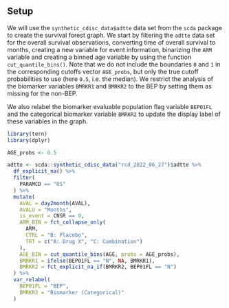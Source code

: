 ## Setup

We will use the `synthetic_cdisc_data$adtte` data set from the `scda` package to create the survival forest graph.
We start by filtering the `adtte` data set for the overall survival observations, converting time of overall survival to months, creating a new variable for event information, binarizing the `ARM` variable and creating a binned age variable by using the function `cut_quantile_bins()`.
Note that we do not include the boundaries `0` and `1` in the corresponding cutoffs vector `AGE_probs`, but only the true cutoff probabilities to use (here `0.5`, i.e. the median).
We restrict the analysis of the biomarker variables `BMRKR1` and `BMRKR2` to the BEP by setting them as missing for the non-BEP.

We also relabel the biomarker evaluable population flag variable `BEP01FL` and the categorical biomarker variable `BMRKR2` to update the display label of these variables in the graph.

```r
library(tern)
library(dplyr)

AGE_probs <- 0.5

adtte <- scda::synthetic_cdisc_data("rcd_2022_06_27")$adtte %>%
  df_explicit_na() %>%
  filter(
    PARAMCD == "OS"
  ) %>%
  mutate(
    AVAL = day2month(AVAL),
    AVALU = "Months",
    is_event = CNSR == 0,
    ARM_BIN = fct_collapse_only(
      ARM,
      CTRL = "B: Placebo",
      TRT = c("A: Drug X", "C: Combination")
    ),
    AGE_BIN = cut_quantile_bins(AGE, probs = AGE_probs),
    BMRKR1 = ifelse(BEP01FL == "N", NA, BMRKR1),
    BMRKR2 = fct_explicit_na_if(BMRKR2, BEP01FL == "N")
  ) %>%
  var_relabel(
    BEP01FL = "BEP",
    BMRKR2 = "Biomarker (Categorical)"
  )
```
